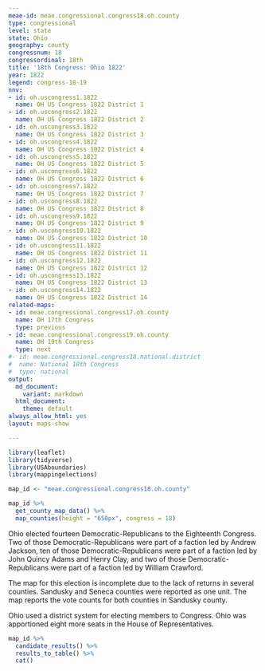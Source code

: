 ```yaml
---
meae-id: meae.congressional.congress18.oh.county
type: congressional
level: state
state: Ohio
geography: county
congressnum: 18
congressordinal: 18th
title: '18th Congress: Ohio 1822'
year: 1822
legend: congress-18-19
nnv:
- id: oh.uscongress1.1822
  name: OH US Congress 1822 District 1
- id: oh.uscongress2.1822
  name: OH US Congress 1822 District 2
- id: oh.uscongress3.1822
  name: OH US Congress 1822 District 3
- id: oh.uscongress4.1822
  name: OH US Congress 1822 District 4
- id: oh.uscongress5.1822
  name: OH US Congress 1822 District 5
- id: oh.uscongress6.1822
  name: OH US Congress 1822 District 6
- id: oh.uscongress7.1822
  name: OH US Congress 1822 District 7
- id: oh.uscongress8.1822
  name: OH US Congress 1822 District 8
- id: oh.uscongress9.1822
  name: OH US Congress 1822 District 9
- id: oh.uscongress10.1822
  name: OH US Congress 1822 District 10
- id: oh.uscongress11.1822
  name: OH US Congress 1822 District 11
- id: oh.uscongress12.1822
  name: OH US Congress 1822 District 12
- id: oh.uscongress13.1822
  name: OH US Congress 1822 District 13
- id: oh.uscongress14.1822
  name: OH US Congress 1822 District 14
related-maps:
- id: meae.congressional.congress17.oh.county
  name: OH 17th Congress
  type: previous
- id: meae.congressional.congress19.oh.county
  name: OH 19th Congress
  type: next
#- id: meae.congressional.congress18.national.district
#  name: National 18th Congress
#  type: national
output:
  md_document:
    variant: markdown
  html_document:
    theme: default
always_allow_html: yes
layout: maps-show

---
```


```r
library(leaflet)
library(tidyverse)
library(USAboundaries)
library(mappingelections)

map_id <- "meae.congressional.congress18.oh.county"
```

<div class="map">

```r
map_id %>%
  get_county_map_data() %>%
  map_counties(height = "650px", congress = 18)
```

</div>

Ohio elected fourteen Democratic-Republicans to the Eighteenth Congress. Two of those Democratic-Republicans were part of a faction led by Andrew Jackson, ten of those Democratic-Republicans were part of a faction led by John Quincy Adams and Henry Clay, and two of those Democratic-Republicans were part of a faction led by William Crawford.

The map for this election is incomplete due to the lack of returns in several counties. Sandusky and Seneca counties were reported as one unit. The map reports the vote counts for both counties in Sandusky county.

Ohio used a district system for electing members to Congress. Ohio was apportioned eight more seats in the House of Representatives.

<div class="results-table">

```r
map_id %>%
  candidate_results() %>%
  results_to_table() %>%
  cat()
```

</div>
